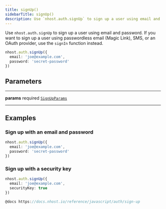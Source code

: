 ```yaml
---
title: signUp()
sidebarTitle: signUp()
description: Use `nhost.auth.signUp` to sign up a user using email and password. If you want to sign up a user using passwordless email (Magic Link), SMS, or an OAuth provider, use the `signIn` function instead.
---
```


Use `nhost.auth.signUp` to sign up a user using email and password. If you want to sign up a user using passwordless email (Magic Link), SMS, or an OAuth provider, use the `signIn` function instead.

```ts
nhost.auth.signUp({
  email: 'joe@example.com',
  password: 'secret-password'
})
```

## Parameters

---

**<span className="parameter-name">params</span>** <span className="optional-status">required</span> [`SignUpParams`](/reference/docgen/javascript/auth/types/sign-up-params)

---

## Examples

### Sign up with an email and password

```ts
nhost.auth.signUp({
  email: 'joe@example.com',
  password: 'secret-password'
})
```

### Sign up with a security key

```ts
nhost.auth.signUp({
  email: 'joe@example.com',
  securityKey: true
})

@docs https://docs.nhost.io/reference/javascript/auth/sign-up
```
